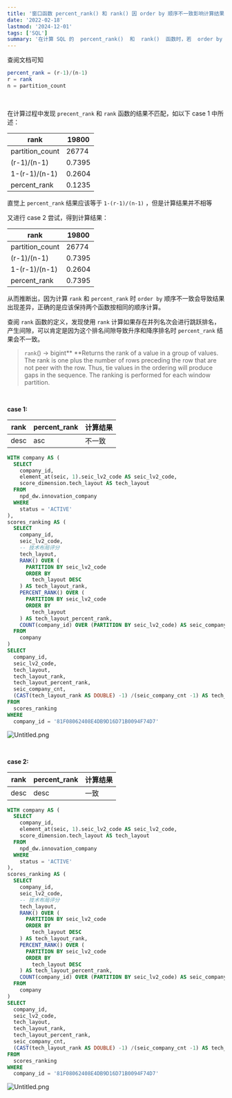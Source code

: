 ```yaml
---
title: '窗口函数 percent_rank() 和 rank() 因 order by 顺序不一致影响计算结果'
date: '2022-02-18'
lastmod: '2024-12-01'
tags: ['SQL']
summary: '在计算 SQL 的  percent_rank()  和  rank()  函数时，若  order by  顺序不一致，会导致结果不匹配。通过两个案例分析，发现当按升序和降序计算时， percent_rank  的结果会出现差异，正确的做法是保持两个函数按相同顺序计算。 rank  函数在存在并列名次时会产生排名间隙，这也是导致结果不一致的原因。'
---
```


查阅文档可知


```sql
percent_rank = (r-1)/(n-1)
r = rank
n = partition_count
```

<br/>

在计算过程中发现 `precent_rank` 和 `rank` 函数的结果不匹配，如以下 case 1 中所述：

 | rank | 19800 | 
 | ---- | ---- | 
 | partition_count | 26774 | 
 | (r-1)/(n-1) | 0.7395 | 
 | 1-(r-1)/(n-1) | 0.2604 | 
 | percent_rank | 0.1235 | 

直觉上 `percent_rank` 结果应该等于 `1-(r-1)/(n-1)` ，但是计算结果并不相等

又进行 case 2 尝试，得到计算结果：

 | rank | 19800 | 
 | ---- | ---- | 
 | partition_count | 26774 | 
 | (r-1)/(n-1) | 0.7395 | 
 | 1-(r-1)/(n-1) | 0.2604 | 
 | percent_rank | 0.7395 | 

从而推断出，因为计算 `rank` 和 `percent_rank` 时 `order by` 顺序不一致会导致结果出现差异，正确的是应该保持两个函数按相同的顺序计算。


查阅 `rank` 函数的定义，发现使用 `rank` 计算如果存在并列名次会进行跳跃排名，产生间隙，可以肯定是因为这个排名间隙导致升序和降序排名时 `percent_rank` 结果会不一致。

> `rank`() → bigint**
**Returns the rank of a value in a group of values. The rank is one plus the number of rows preceding the row that are not peer with the row. Thus, tie values in the ordering will produce gaps in the sequence. The ranking is performed for each window partition.

<br/>

**case 1:**

 | rank | percent_rank | 计算结果 | 
 | ---- | ---- | ---- | 
 | desc | asc | 不一致 | 


```sql
WITH company AS (
  SELECT
    company_id,
    element_at(seic, 1).seic_lv2_code AS seic_lv2_code,
    score_dimension.tech_layout AS tech_layout
  FROM
    npd_dw.innovation_company
  WHERE
    status = 'ACTIVE'
),
scores_ranking AS (
  SELECT
    company_id,
    seic_lv2_code,
    -- 技术布局评分
    tech_layout,
    RANK() OVER (
      PARTITION BY seic_lv2_code
      ORDER BY
        tech_layout DESC
    ) AS tech_layout_rank,
    PERCENT_RANK() OVER (
      PARTITION BY seic_lv2_code
      ORDER BY
        tech_layout
    ) AS tech_layout_percent_rank,
    COUNT(company_id) OVER (PARTITION BY seic_lv2_code) AS seic_company_cnt
  FROM
    company
)
SELECT
  company_id,
  seic_lv2_code,
  tech_layout,
  tech_layout_rank,
  tech_layout_percent_rank,
  seic_company_cnt,
  (CAST(tech_layout_rank AS DOUBLE) -1) /(seic_company_cnt -1) AS tech_layout_percent_rank_desc
FROM
  scores_ranking
WHERE
  company_id = '81F08062408E4DB9D16D71B0094F74D7'
```

![Untitled.png](/static/images/窗口函数-percent_rank()-和-rank()-因-order-by-顺序不一致影响计算结果/Untitled.png)

<br/>

**case 2:**

 | rank | percent_rank | 计算结果 | 
 | ---- | ---- | ---- | 
 | desc | desc | 一致 | 


```sql
WITH company AS (
  SELECT
    company_id,
    element_at(seic, 1).seic_lv2_code AS seic_lv2_code,
    score_dimension.tech_layout AS tech_layout
  FROM
    npd_dw.innovation_company
  WHERE
    status = 'ACTIVE'
),
scores_ranking AS (
  SELECT
    company_id,
    seic_lv2_code,
    -- 技术布局评分
    tech_layout,
    RANK() OVER (
      PARTITION BY seic_lv2_code
      ORDER BY
        tech_layout DESC
    ) AS tech_layout_rank,
    PERCENT_RANK() OVER (
      PARTITION BY seic_lv2_code
      ORDER BY
        tech_layout DESC
    ) AS tech_layout_percent_rank,
    COUNT(company_id) OVER (PARTITION BY seic_lv2_code) AS seic_company_cnt
  FROM
    company
)
SELECT
  company_id,
  seic_lv2_code,
  tech_layout,
  tech_layout_rank,
  tech_layout_percent_rank,
  seic_company_cnt,
  (CAST(tech_layout_rank AS DOUBLE) -1) /(seic_company_cnt -1) AS tech_layout_percent_rank_desc
FROM
  scores_ranking
WHERE
  company_id = '81F08062408E4DB9D16D71B0094F74D7'
```

![Untitled.png](/static/images/窗口函数-percent_rank()-和-rank()-因-order-by-顺序不一致影响计算结果/Untitled.png)

<br/>

